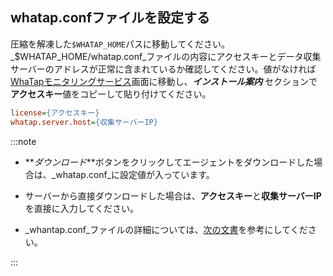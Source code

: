 ## whatap.confファイルを設定する

圧縮を解凍した`$WHATAP_HOME`パスに移動してください。_$WHATAP_HOME/whatap.conf_ファイルの内容にアクセスキーとデータ収集サーバーのアドレスが正常に含まれているか確認してください。値がなければ[WhaTapモニタリングサービス](https://service.whatap.io)画面に移動し、**_インストール案内_** セクションで**アクセスキー**値をコピーして貼り付けてください。

```ini title=$WHATAP_HOME/whatap.conf
license={アクセスキー}
whatap.server.host={収集サーバーIP}
```

:::note

-   **_ダウンロード_**ボタンをクリックしてエージェントをダウンロードした場合は、_whatap.conf_に設定値が入っています。 

-   サーバーから直接ダウンロードした場合は、**アクセスキー**と**収集サーバーIP**を直接に入力してください。

-   _whantap.conf_ファイルの詳細については、[次の文書](set-agent)を参考にしてください。

:::
